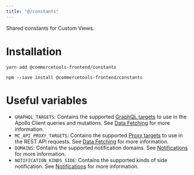 ```yaml
---
title: "@/constants"
---
```


<Subtitle>

Shared constants for Custom Views.

</Subtitle>

# Installation

<MultiCodeBlock>

```yarn
yarn add @commercetools-frontend/constants
```

```npm
npm --save install @commercetools-frontend/constants
```

</MultiCodeBlock>

# Useful variables

* `GRAPHQL_TARGETS`: Contains the supported [GraphQL targets](/concepts/merchant-center-api#graphql) to use in the Apollo Client queries and mutations. See [Data Fetching](/development/data-fetching) for more information.
* `MC_API_PROXY_TARGETS`: Contains the supported [Proxy targets](/concepts/merchant-center-api#proxytarget) to use in the REST API requests. See [Data Fetching](/development/data-fetching) for more information.
* `DOMAINS`: Contains the supported notification domains. See [Notifications](/development/notifications#notification-system) for more information.
* `NOTIFICATION_KINDS_SIDE`: Contains the supported kinds of side notification. See [Notifications](/development/notifications#side-notifications) for more information.
